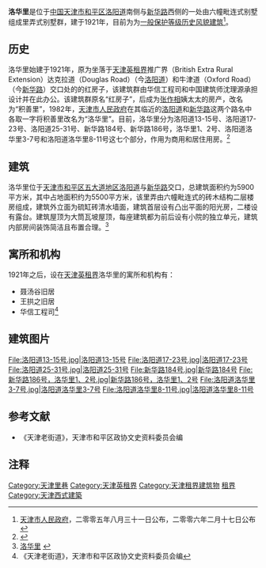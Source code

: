 {{天津历史风貌建筑 |
省区市 = 天津市 |
名称 = 洛华里 |
图片 = [[File:洛华里.jpg|200px]] |
编号 = 0130072<br />0130073<br />0130074<br />0130110<br />0130111<br />0130215<br />0130216 |
等级 = 一般保护 |
时代 = 1921年|
所在 = [[天津市|天津市]][[和平区_(天津市)|和平区]] |
公布 = 2005年8月31日<br />2006年2月17日 |
}}
'''洛华里'''是位于[[中国|中国]][[天津市|天津市]][[和平区_(天津市)|和平区]][[洛阳道|洛阳道]]南侧与[[新华路_(天津)|新华路]]西侧的一处由六幢毗连式别墅组成里弄式别墅群，建于1921年，目前为为[[天津历史风貌建筑|一般保护等级历史风貌建筑]]<ref>[[天津市人民政府|天津市人民政府]]，二零零五年八月三十一日公布，二零零六年二月十七日公布</ref>。

== 历史 ==
洛华里始建于1921年，原为坐落于[[天津英租界|天津英租界]]推广界（British Extra Rural Extension）达克拉道（Douglas Road）（今[[洛阳道|洛阳道]]）和牛津道（Oxford Road）（今[[新华路_(天津)|新华路]]）交口处的的红房子，该建筑群由华信工程司和中国建筑师沈理源承担设计并在此办公。该建筑群原名“红房子”，后成为[[张作相|张作相]]姨太太的房产，改名为“积善里”，1982年，[[天津市人民政府|天津市人民政府]]在其临近的[[洛阳道|洛阳道]]和[[新华路_(天津)|新华路]]这两个路名中各取一字将积善里改名为“洛华里”。目前，洛华里分为洛阳道13-15号、洛阳道17-23号、洛阳道25-31号、新华路184号、新华路186号，洛华里1、2号、洛阳道洛华里3-7号和洛阳道洛华里8-11号这七个部分，作用为商用和居住用房。<ref>{{Cite web |url=http://www.thard.com/News_724.aspx |title=洛华里 |access-date=2011-10-11 |archive-url=https://web.archive.org/web/20131206105750/http://thard.com/News_724.aspx |archive-date=2013-12-06 |dead-url=yes }}</ref>

== 建筑 ==
洛华里位于[[天津市|天津市]][[和平区_(天津市)|和平区]][[五大道|五大道地区]][[洛阳道|洛阳道]]与[[新华路_(天津)|新华路]]交口，总建筑面积约为5900平方米，其中占地面积约为5500平方米，该里弄由六幢毗连式的砖木结构二层楼房组成，建筑外立面为硫缸砖清水墙面，建筑首层设有凸出平面的阳光房，二楼设有露台。建筑屋顶为大筒瓦坡屋顶，每座建筑都为前后设有小院的独立单元，建筑内部房间装饰简洁且布置合理。<ref>[http://www.fmjz.cn/Lists/List25/DispForm.aspx?ID=161 洛华里] {{webarchive|url=https://web.archive.org/web/20120704075155/http://www.fmjz.cn/Lists/List25/DispForm.aspx?ID=161 |date=2012-07-04 }}</ref>

== 寓所和机构 ==
1921年之后，设在[[天津英租界|天津英租界]]洛华里的寓所和机构有：
* 聂汤谷旧居
* 王拱之旧居
* 华信工程司<ref>《天津老街道》，天津市和平区政协文史资料委员会编</ref>

== 建筑图片 ==
<gallery>
File:洛阳道13-15号.jpg|洛阳道13-15号
File:洛阳道17-23号.jpg|洛阳道17-23号
File:洛阳道25-31号.jpg|洛阳道25-31号
File:新华路184号.jpg|新华路184号
File:新华路186号，洛华里1、2号.jpg|新华路186号，洛华里1、2号
File:洛阳道洛华里3-7号.jpg|洛阳道洛华里3-7号
File:洛阳道洛华里8-11号.jpg|洛阳道洛华里8-11号
</gallery>

== 参考文献 ==
*《天津老街道》，天津市和平区政协文史资料委员会编

== 注释 ==
<div class="references-small">
<references></references>
</div>

{{天津近代历史文化专题}}

[[Category:天津里巷|Category:天津里巷]]
[[Category:天津英租界|Category:天津英租界]]
[[Category:天津租界建筑物|Category:天津租界建筑物]]
[[Category:中国近代建筑|租界]]
[[Category:天津西式建築|Category:天津西式建築]]